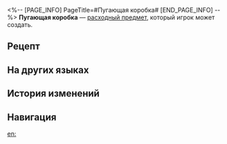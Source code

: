 <%-- [PAGE_INFO]
PageTitle=#Пугающая коробка#
[END_PAGE_INFO] --%>
{{Расходный предмет Инфобокс
|id          = 403011
|Изображения = Предмет Пугающая коробка.png
|Тип         = Расходные предметы силы атаки
|Редкость    = 4
|Эффект      = После использования в следующем бою Пугающая коробка спрячется в случайном существе, после чего взорвётся в начале хода и нанесёт огромный урон.
|Описание    = Чистый ужас получается очень просто. Если ты знаешь, что я хочу тебя напугать, и поэтому пугаешься, это и есть настоящее мастерство.
|Рецепт      = {{cx|Отсутствует источник}}
|Источник1   = [[Универсальная машина для синтеза]]
|Источник2   = [[Кирк]]
|Источник3   = 
}}
{{Описание|''«Аха! Неожиданное появление всегда будет козырем в мире ужасов».''}}
'''Пугающая коробка''' — [[расходный предмет]], который игрок может создать.

==Рецепт==
{{Рецепт
|Тип              = Синтез
|Группа           = Расходные предметы
|Механический куб = 1
|Охлаждающий гель = 3
|Ржавая шестерня  = 3
|Разбитые мечты   = 4
|Сортировка       = Механический куб;Охлаждающий гель;Ржавая шестерня;Разбитые мечты
}}

==На других языках==
{{На других языках
|en   = Scare Box
|zhs  = 惊吓盒子
|zht  = 驚嚇盒子
|ja   = ビックリ箱
|ko   = 깜짝 상자
|es   = Caja de sustos
|fr   = Boîte à farces
|ru   = Пугающая коробка
|th   = Scare Box
|vi   = Hộp Hù Dọa
|de   = Schreckensbox
|id   = Scare Box
|pt   = Caixa de Sustos
}}

==История изменений==
{{История изменений|3.5}}

==Навигация==
{{Расходные предметы Навбокс}}

[[en:]]